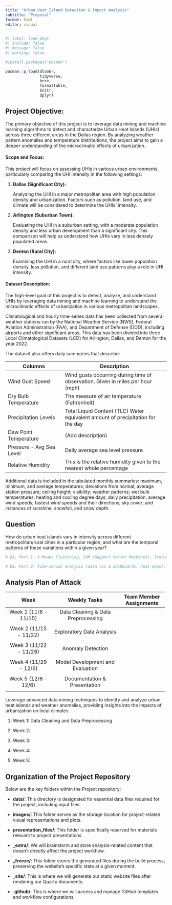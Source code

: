 ```yaml
---
title: "Urban Heat Island Detection & Impact Analysis"
subtitle: "Proposal"
format: html
editor: visual
---
```


```r
#| label: load-pkgs
#| include: false
#| message: false
#| warning: false

#install.packages("pacman")

pacman::p_load(dlookr,
               tidyverse,
               here,
               formattable,
               knitr,
               dplyr)
```

## Project Objective**:**

The primary objective of this project is to leverage data mining and machine learning algorithms to detect and characterize Urban Heat Islands (UHIs) across three different areas in the Dallas region. By analyzing weather pattern anomalies and temperature distributions, the project aims to gain a deeper understanding of the microclimatic effects of urbanization.

#### **Scope and Focus:**

This project will focus on assessing UHIs in various urban environments, particularly comparing the UHI intensity in the following settings:

1.  **Dallas (Significant City):**

    Analyzing the UHI in a major metropolitan area with high population density and urbanization. Factors such as pollution, land use, and climate will be considered to determine the UHIs' intensity.

2.  **Arlington (Suburban Town):**

    Evaluating the UHI in a suburban setting, with a moderate population density and less urban development than a significant city. This comparison will help us understand how UHIs vary in less densely populated areas.

3.  **Denton (Rural City):**

    Examining the UHI in a rural city, where factors like lower population density, less pollution, and different land use patterns play a role in UHI intensity.

#### Dataset Description:

The high-level goal of this project is to detect, analyze, and understand UHIs by leveraging data mining and machine learning to understand the microclimatic effects of urbanization in various metropolitan landscapes.

Climatological and hourly time-series data has been collected from several weather stations run by the National Weather Service (NWS), Federal Aviation Administration (FAA), and Department of Defense (DOD), including airports and other significant areas. This data has been divided into three Local Climatological Datasets (LCD) for Arlington, Dallas, and Denton for the year 2022.

The dataset also offers daily summaries that describe:

+---------------------------------------------+---------------------------------------------------------------------------------+
| Columns                                     | Description                                                                     |
+=============================================+=================================================================================+
| Wind Gust Speed                             | Wind gusts occurring during time of observation. Given in miles per hour (mph)  |
+---------------------------------------------+---------------------------------------------------------------------------------+
| Dry Bulb Temperature                        | The measure of air temperature (Fahrenheit)                                     |
+---------------------------------------------+---------------------------------------------------------------------------------+
| Precipitation Levels                        | Total Liquid Content (TLC) Water equivalent amount of precipitation for the day |
+---------------------------------------------+---------------------------------------------------------------------------------+
| Dew Point Temperature                       | (Add description)                                                               |
+---------------------------------------------+---------------------------------------------------------------------------------+
| Pressure - Avg Sea Level                    | Daily average sea level pressure                                                |
+---------------------------------------------+---------------------------------------------------------------------------------+
| Relative Humidity                           | This is the relative humidity given to the nearest whole percentage             |
+---------------------------------------------+---------------------------------------------------------------------------------+

Additional data is included in the tabulated monthly summaries: maximum, minimum, and average temperatures; deviations from normal; average station pressure; ceiling height; visibility; weather patterns; wet bulb temperatures; heating and cooling degree days; daily precipitation; average wind speeds; fastest wind speeds and their directions; sky cover; and instances of sunshine, snowfall, and snow depth.

## Question

How do urban heat islands vary in intensity across different metropolitan/rural cities in a particular region, and what are the temporal patterns of these variations within a given year?

```r
# Q1, Part 1: k-Means Clustering, SVM (Support Vector Machines), Isolation Forest and Local Outlier Factor (LOF), Z-scores. First 3 are models.

# Q1, Part 2: Time-series analysis (data viz & dashboards; heat maps).
```

## Analysis Plan of Attack

+-------------------------+------------------------------------+-------------------------+
| Week                    | Weekly Tasks                       | Team Member Assignments |
+:=======================:+:==================================:+:=======================:+
| Week 1 (11/8 - 11/15)\  | Data Cleaning & Data Preprocessing |                         |
+-------------------------+------------------------------------+-------------------------+
|                         |                                    |                         |
+-------------------------+------------------------------------+-------------------------+
| Week 2 (11/15 - 11/22)\ | Exploratory Data Analysis          |                         |
+-------------------------+------------------------------------+-------------------------+
|                         |                                    |                         |
+-------------------------+------------------------------------+-------------------------+
| Week 3 (11/22 - 11/29)\ | Anomaly Detection                  |                         |
+-------------------------+------------------------------------+-------------------------+
|                         |                                    |                         |
+-------------------------+------------------------------------+-------------------------+
| Week 4 (11/29 - 12/6)\  | Model Development and Evaluation   |                         |
+-------------------------+------------------------------------+-------------------------+
|                         |                                    |                         |
+-------------------------+------------------------------------+-------------------------+
| Week 5 (12/6 - 12/6)\   | Documentation & Presentation       |                         |
+-------------------------+------------------------------------+-------------------------+
|                         |                                    |                         |
+-------------------------+------------------------------------+-------------------------+

Leverage advanced data mining techniques to identify and analyze urban heat islands and weather anomalies, providing insights into the impacts of urbanization on local climates.

1.  Week 1: Data Cleaning and Data Preprocessing

2.  Week 2:

3.  Week 3:

4.  Week 4:

5.  Week 5:

## Organization of the Project Repository

Below are the key folders within the Project repository:

-   **data/**: This directory is designated for essential data files required for the project, including input files.

-   **images/**: This folder serves as the storage location for project-related visual representations and plots.

-   **presentation_files/**: This folder is specifically reserved for materials relevant to project presentations.

-   **\_extra/**: We will brainstorm and store analysis-related content that doesn't directly affect the project workflow.

-   **\_freeze/**: This folder stores the generated files during the build process, preserving the website's specific state at a given moment.

-   **\_site/**: This is where we will generate our static website files after rendering our Quarto documents.

-   **.github/**: This is where we will access and manage GitHub templates and workflow configurations.

